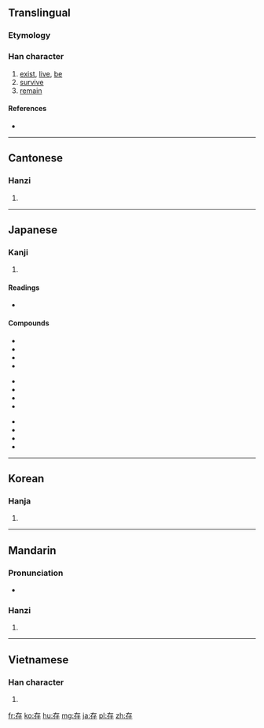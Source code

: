 ==Translingual==

===Etymology===
{{Han compound|才|子|c1=p|c2=s|ls=psc}}

===Han character===
{{Han char|rn=39|rad=子|as=03|sn=6|four=4024<sub>7</sub>|canj=大中弓木 (KLND)}}

# [[exist]], [[live]], [[be]]
# [[survive]]
# [[remain]]

====References====
* {{Han ref|kx=0278.020|dkj=06943|dj=0545.080|hdz=21009.070|uh=5B58|ud=23384|bh=A673|bd=42611}}

----

==Cantonese==

===Hanzi===
{{yue-hanzi|jyut=|y=chyun4}}

# {{defn|lang=yue|sort=子03}}

----

==Japanese==

===Kanji===
{{ja-kanji|grade=6|rs=子03}}

# {{defn|lang=ja|sort=子03}}

====Readings====
* {{ja-readings|on=[[そん]] (son), [[ぞん]] (zon)|kun=[[たもつ]] (tamotsu), [[ある]] (aru), [[とう]] (tou)}}

====Compounds====
{{top3}}
*{{l|ja|sc=Jpan|保存|tr=ほぞん, hozon}}
*{{l|ja|sc=Jpan|存続|tr=そんぞく, sonzoku}}
*{{l|ja|sc=Jpan|依存|tr=いぞん, izon}}
*{{l|ja|sc=Jpan|依存症|tr=いぞんしょう, izonshō}}
{{mid3}}
*{{l|ja|sc=Jpan|現存|tr=げんぞん, genzon}}
*{{l|ja|sc=Jpan|共存|tr=きょうぞん, kyōzon}}
*{{l|ja|sc=Jpan|生存|tr=せいぞん, seizon}}
*{{l|ja|sc=Jpan|生存権|tr=せいぞんけん, seizonken}}
{{mid3}}
*{{l|ja|sc=Jpan|残存|tr=ざんぞん, zanzon}}
*{{l|ja|sc=Jpan|存立|tr=そんりつ, sonritsu}}
*{{l|ja|sc=Jpan|存否|tr=そんぴ, sonpi}}
*{{l|ja|sc=Jpan|存心|tr=ぞんしん, zonshin}}
{{bottom}}


----

==Korean==

===Hanja===
{{ko-hanja|hangeul=[[존]]|rv=jon|mr=chon}}

# {{defn|lang=ko|sort=子03}}

----

==Mandarin==

===Pronunciation===
* {{audio|Zh-cún.ogg|Audio}}

===Hanzi===
{{cmn-hanzi|pin=[[cún]] ([[cun2]])|wg=ts'un<sup>2</sup>}}

# {{defn|lang=cmn|sort=子03}}

----

==Vietnamese==

===Han character===
{{vi-hantu|[[tồn]], [[dòn]], [[sòn]], [[ròn]], [[tòn]]|rs=子03}}

# {{defn|lang=vi|sort=子03}}

[[fr:存]]
[[ko:存]]
[[hu:存]]
[[mg:存]]
[[ja:存]]
[[pl:存]]
[[zh:存]]